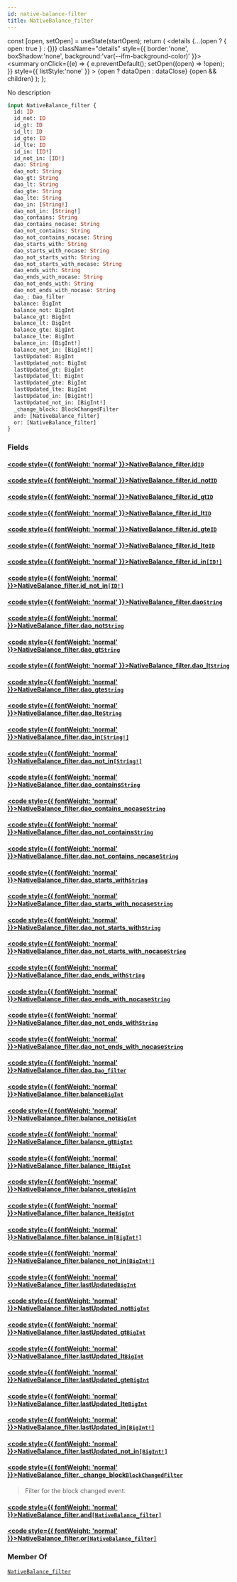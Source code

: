 ```yaml
---
id: native-balance-filter
title: NativeBalance_filter
---
```









  const [open, setOpen] = useState(startOpen);
  return (
    <details {...(open ? { open: true } : {})} className="details" style={{ border:'none', boxShadow:'none', background:'var(--ifm-background-color)' }}>
      <summary
        onClick={(e) => {
          e.preventDefault();
          setOpen((open) => !open);
        }}
        style={{ listStyle:'none' }}
      >
      {open ? dataOpen : dataClose}
      </summary>
      {open && children}
    </details>
  );
};








No description


```graphql
input NativeBalance_filter {
  id: ID
  id_not: ID
  id_gt: ID
  id_lt: ID
  id_gte: ID
  id_lte: ID
  id_in: [ID!]
  id_not_in: [ID!]
  dao: String
  dao_not: String
  dao_gt: String
  dao_lt: String
  dao_gte: String
  dao_lte: String
  dao_in: [String!]
  dao_not_in: [String!]
  dao_contains: String
  dao_contains_nocase: String
  dao_not_contains: String
  dao_not_contains_nocase: String
  dao_starts_with: String
  dao_starts_with_nocase: String
  dao_not_starts_with: String
  dao_not_starts_with_nocase: String
  dao_ends_with: String
  dao_ends_with_nocase: String
  dao_not_ends_with: String
  dao_not_ends_with_nocase: String
  dao_: Dao_filter
  balance: BigInt
  balance_not: BigInt
  balance_gt: BigInt
  balance_lt: BigInt
  balance_gte: BigInt
  balance_lte: BigInt
  balance_in: [BigInt!]
  balance_not_in: [BigInt!]
  lastUpdated: BigInt
  lastUpdated_not: BigInt
  lastUpdated_gt: BigInt
  lastUpdated_lt: BigInt
  lastUpdated_gte: BigInt
  lastUpdated_lte: BigInt
  lastUpdated_in: [BigInt!]
  lastUpdated_not_in: [BigInt!]
  _change_block: BlockChangedFilter
  and: [NativeBalance_filter]
  or: [NativeBalance_filter]
}
```




### Fields

#### [<code style={{ fontWeight: 'normal' }}>NativeBalance_filter.<b>id</b></code>](#)<Bullet />[`ID`](/docs/subgraph/reference-guide/scalars/id) <Badge class="badge badge--secondary" text="scalar"/> 
> 
> 
> 
> 

#### [<code style={{ fontWeight: 'normal' }}>NativeBalance_filter.<b>id_not</b></code>](#)<Bullet />[`ID`](/docs/subgraph/reference-guide/scalars/id) <Badge class="badge badge--secondary" text="scalar"/> 
> 
> 
> 
> 

#### [<code style={{ fontWeight: 'normal' }}>NativeBalance_filter.<b>id_gt</b></code>](#)<Bullet />[`ID`](/docs/subgraph/reference-guide/scalars/id) <Badge class="badge badge--secondary" text="scalar"/> 
> 
> 
> 
> 

#### [<code style={{ fontWeight: 'normal' }}>NativeBalance_filter.<b>id_lt</b></code>](#)<Bullet />[`ID`](/docs/subgraph/reference-guide/scalars/id) <Badge class="badge badge--secondary" text="scalar"/> 
> 
> 
> 
> 

#### [<code style={{ fontWeight: 'normal' }}>NativeBalance_filter.<b>id_gte</b></code>](#)<Bullet />[`ID`](/docs/subgraph/reference-guide/scalars/id) <Badge class="badge badge--secondary" text="scalar"/> 
> 
> 
> 
> 

#### [<code style={{ fontWeight: 'normal' }}>NativeBalance_filter.<b>id_lte</b></code>](#)<Bullet />[`ID`](/docs/subgraph/reference-guide/scalars/id) <Badge class="badge badge--secondary" text="scalar"/> 
> 
> 
> 
> 

#### [<code style={{ fontWeight: 'normal' }}>NativeBalance_filter.<b>id_in</b></code>](#)<Bullet />[`[ID!]`](/docs/subgraph/reference-guide/scalars/id) <Badge class="badge badge--secondary" text="list"/> <Badge class="badge badge--secondary" text="scalar"/> 
> 
> 
> 
> 

#### [<code style={{ fontWeight: 'normal' }}>NativeBalance_filter.<b>id_not_in</b></code>](#)<Bullet />[`[ID!]`](/docs/subgraph/reference-guide/scalars/id) <Badge class="badge badge--secondary" text="list"/> <Badge class="badge badge--secondary" text="scalar"/> 
> 
> 
> 
> 

#### [<code style={{ fontWeight: 'normal' }}>NativeBalance_filter.<b>dao</b></code>](#)<Bullet />[`String`](/docs/subgraph/reference-guide/scalars/string) <Badge class="badge badge--secondary" text="scalar"/> 
> 
> 
> 
> 

#### [<code style={{ fontWeight: 'normal' }}>NativeBalance_filter.<b>dao_not</b></code>](#)<Bullet />[`String`](/docs/subgraph/reference-guide/scalars/string) <Badge class="badge badge--secondary" text="scalar"/> 
> 
> 
> 
> 

#### [<code style={{ fontWeight: 'normal' }}>NativeBalance_filter.<b>dao_gt</b></code>](#)<Bullet />[`String`](/docs/subgraph/reference-guide/scalars/string) <Badge class="badge badge--secondary" text="scalar"/> 
> 
> 
> 
> 

#### [<code style={{ fontWeight: 'normal' }}>NativeBalance_filter.<b>dao_lt</b></code>](#)<Bullet />[`String`](/docs/subgraph/reference-guide/scalars/string) <Badge class="badge badge--secondary" text="scalar"/> 
> 
> 
> 
> 

#### [<code style={{ fontWeight: 'normal' }}>NativeBalance_filter.<b>dao_gte</b></code>](#)<Bullet />[`String`](/docs/subgraph/reference-guide/scalars/string) <Badge class="badge badge--secondary" text="scalar"/> 
> 
> 
> 
> 

#### [<code style={{ fontWeight: 'normal' }}>NativeBalance_filter.<b>dao_lte</b></code>](#)<Bullet />[`String`](/docs/subgraph/reference-guide/scalars/string) <Badge class="badge badge--secondary" text="scalar"/> 
> 
> 
> 
> 

#### [<code style={{ fontWeight: 'normal' }}>NativeBalance_filter.<b>dao_in</b></code>](#)<Bullet />[`[String!]`](/docs/subgraph/reference-guide/scalars/string) <Badge class="badge badge--secondary" text="list"/> <Badge class="badge badge--secondary" text="scalar"/> 
> 
> 
> 
> 

#### [<code style={{ fontWeight: 'normal' }}>NativeBalance_filter.<b>dao_not_in</b></code>](#)<Bullet />[`[String!]`](/docs/subgraph/reference-guide/scalars/string) <Badge class="badge badge--secondary" text="list"/> <Badge class="badge badge--secondary" text="scalar"/> 
> 
> 
> 
> 

#### [<code style={{ fontWeight: 'normal' }}>NativeBalance_filter.<b>dao_contains</b></code>](#)<Bullet />[`String`](/docs/subgraph/reference-guide/scalars/string) <Badge class="badge badge--secondary" text="scalar"/> 
> 
> 
> 
> 

#### [<code style={{ fontWeight: 'normal' }}>NativeBalance_filter.<b>dao_contains_nocase</b></code>](#)<Bullet />[`String`](/docs/subgraph/reference-guide/scalars/string) <Badge class="badge badge--secondary" text="scalar"/> 
> 
> 
> 
> 

#### [<code style={{ fontWeight: 'normal' }}>NativeBalance_filter.<b>dao_not_contains</b></code>](#)<Bullet />[`String`](/docs/subgraph/reference-guide/scalars/string) <Badge class="badge badge--secondary" text="scalar"/> 
> 
> 
> 
> 

#### [<code style={{ fontWeight: 'normal' }}>NativeBalance_filter.<b>dao_not_contains_nocase</b></code>](#)<Bullet />[`String`](/docs/subgraph/reference-guide/scalars/string) <Badge class="badge badge--secondary" text="scalar"/> 
> 
> 
> 
> 

#### [<code style={{ fontWeight: 'normal' }}>NativeBalance_filter.<b>dao_starts_with</b></code>](#)<Bullet />[`String`](/docs/subgraph/reference-guide/scalars/string) <Badge class="badge badge--secondary" text="scalar"/> 
> 
> 
> 
> 

#### [<code style={{ fontWeight: 'normal' }}>NativeBalance_filter.<b>dao_starts_with_nocase</b></code>](#)<Bullet />[`String`](/docs/subgraph/reference-guide/scalars/string) <Badge class="badge badge--secondary" text="scalar"/> 
> 
> 
> 
> 

#### [<code style={{ fontWeight: 'normal' }}>NativeBalance_filter.<b>dao_not_starts_with</b></code>](#)<Bullet />[`String`](/docs/subgraph/reference-guide/scalars/string) <Badge class="badge badge--secondary" text="scalar"/> 
> 
> 
> 
> 

#### [<code style={{ fontWeight: 'normal' }}>NativeBalance_filter.<b>dao_not_starts_with_nocase</b></code>](#)<Bullet />[`String`](/docs/subgraph/reference-guide/scalars/string) <Badge class="badge badge--secondary" text="scalar"/> 
> 
> 
> 
> 

#### [<code style={{ fontWeight: 'normal' }}>NativeBalance_filter.<b>dao_ends_with</b></code>](#)<Bullet />[`String`](/docs/subgraph/reference-guide/scalars/string) <Badge class="badge badge--secondary" text="scalar"/> 
> 
> 
> 
> 

#### [<code style={{ fontWeight: 'normal' }}>NativeBalance_filter.<b>dao_ends_with_nocase</b></code>](#)<Bullet />[`String`](/docs/subgraph/reference-guide/scalars/string) <Badge class="badge badge--secondary" text="scalar"/> 
> 
> 
> 
> 

#### [<code style={{ fontWeight: 'normal' }}>NativeBalance_filter.<b>dao_not_ends_with</b></code>](#)<Bullet />[`String`](/docs/subgraph/reference-guide/scalars/string) <Badge class="badge badge--secondary" text="scalar"/> 
> 
> 
> 
> 

#### [<code style={{ fontWeight: 'normal' }}>NativeBalance_filter.<b>dao_not_ends_with_nocase</b></code>](#)<Bullet />[`String`](/docs/subgraph/reference-guide/scalars/string) <Badge class="badge badge--secondary" text="scalar"/> 
> 
> 
> 
> 

#### [<code style={{ fontWeight: 'normal' }}>NativeBalance_filter.<b>dao_</b></code>](#)<Bullet />[`Dao_filter`](/docs/subgraph/reference-guide/inputs/dao-filter) <Badge class="badge badge--secondary" text="input"/> 
> 
> 
> 
> 

#### [<code style={{ fontWeight: 'normal' }}>NativeBalance_filter.<b>balance</b></code>](#)<Bullet />[`BigInt`](/docs/subgraph/reference-guide/scalars/big-int) <Badge class="badge badge--secondary" text="scalar"/> 
> 
> 
> 
> 

#### [<code style={{ fontWeight: 'normal' }}>NativeBalance_filter.<b>balance_not</b></code>](#)<Bullet />[`BigInt`](/docs/subgraph/reference-guide/scalars/big-int) <Badge class="badge badge--secondary" text="scalar"/> 
> 
> 
> 
> 

#### [<code style={{ fontWeight: 'normal' }}>NativeBalance_filter.<b>balance_gt</b></code>](#)<Bullet />[`BigInt`](/docs/subgraph/reference-guide/scalars/big-int) <Badge class="badge badge--secondary" text="scalar"/> 
> 
> 
> 
> 

#### [<code style={{ fontWeight: 'normal' }}>NativeBalance_filter.<b>balance_lt</b></code>](#)<Bullet />[`BigInt`](/docs/subgraph/reference-guide/scalars/big-int) <Badge class="badge badge--secondary" text="scalar"/> 
> 
> 
> 
> 

#### [<code style={{ fontWeight: 'normal' }}>NativeBalance_filter.<b>balance_gte</b></code>](#)<Bullet />[`BigInt`](/docs/subgraph/reference-guide/scalars/big-int) <Badge class="badge badge--secondary" text="scalar"/> 
> 
> 
> 
> 

#### [<code style={{ fontWeight: 'normal' }}>NativeBalance_filter.<b>balance_lte</b></code>](#)<Bullet />[`BigInt`](/docs/subgraph/reference-guide/scalars/big-int) <Badge class="badge badge--secondary" text="scalar"/> 
> 
> 
> 
> 

#### [<code style={{ fontWeight: 'normal' }}>NativeBalance_filter.<b>balance_in</b></code>](#)<Bullet />[`[BigInt!]`](/docs/subgraph/reference-guide/scalars/big-int) <Badge class="badge badge--secondary" text="list"/> <Badge class="badge badge--secondary" text="scalar"/> 
> 
> 
> 
> 

#### [<code style={{ fontWeight: 'normal' }}>NativeBalance_filter.<b>balance_not_in</b></code>](#)<Bullet />[`[BigInt!]`](/docs/subgraph/reference-guide/scalars/big-int) <Badge class="badge badge--secondary" text="list"/> <Badge class="badge badge--secondary" text="scalar"/> 
> 
> 
> 
> 

#### [<code style={{ fontWeight: 'normal' }}>NativeBalance_filter.<b>lastUpdated</b></code>](#)<Bullet />[`BigInt`](/docs/subgraph/reference-guide/scalars/big-int) <Badge class="badge badge--secondary" text="scalar"/> 
> 
> 
> 
> 

#### [<code style={{ fontWeight: 'normal' }}>NativeBalance_filter.<b>lastUpdated_not</b></code>](#)<Bullet />[`BigInt`](/docs/subgraph/reference-guide/scalars/big-int) <Badge class="badge badge--secondary" text="scalar"/> 
> 
> 
> 
> 

#### [<code style={{ fontWeight: 'normal' }}>NativeBalance_filter.<b>lastUpdated_gt</b></code>](#)<Bullet />[`BigInt`](/docs/subgraph/reference-guide/scalars/big-int) <Badge class="badge badge--secondary" text="scalar"/> 
> 
> 
> 
> 

#### [<code style={{ fontWeight: 'normal' }}>NativeBalance_filter.<b>lastUpdated_lt</b></code>](#)<Bullet />[`BigInt`](/docs/subgraph/reference-guide/scalars/big-int) <Badge class="badge badge--secondary" text="scalar"/> 
> 
> 
> 
> 

#### [<code style={{ fontWeight: 'normal' }}>NativeBalance_filter.<b>lastUpdated_gte</b></code>](#)<Bullet />[`BigInt`](/docs/subgraph/reference-guide/scalars/big-int) <Badge class="badge badge--secondary" text="scalar"/> 
> 
> 
> 
> 

#### [<code style={{ fontWeight: 'normal' }}>NativeBalance_filter.<b>lastUpdated_lte</b></code>](#)<Bullet />[`BigInt`](/docs/subgraph/reference-guide/scalars/big-int) <Badge class="badge badge--secondary" text="scalar"/> 
> 
> 
> 
> 

#### [<code style={{ fontWeight: 'normal' }}>NativeBalance_filter.<b>lastUpdated_in</b></code>](#)<Bullet />[`[BigInt!]`](/docs/subgraph/reference-guide/scalars/big-int) <Badge class="badge badge--secondary" text="list"/> <Badge class="badge badge--secondary" text="scalar"/> 
> 
> 
> 
> 

#### [<code style={{ fontWeight: 'normal' }}>NativeBalance_filter.<b>lastUpdated_not_in</b></code>](#)<Bullet />[`[BigInt!]`](/docs/subgraph/reference-guide/scalars/big-int) <Badge class="badge badge--secondary" text="list"/> <Badge class="badge badge--secondary" text="scalar"/> 
> 
> 
> 
> 

#### [<code style={{ fontWeight: 'normal' }}>NativeBalance_filter.<b>_change_block</b></code>](#)<Bullet />[`BlockChangedFilter`](/docs/subgraph/reference-guide/inputs/block-changed-filter) <Badge class="badge badge--secondary" text="input"/> 
> 
> 
> Filter for the block changed event.
> 

#### [<code style={{ fontWeight: 'normal' }}>NativeBalance_filter.<b>and</b></code>](#)<Bullet />[`[NativeBalance_filter]`](/docs/subgraph/reference-guide/inputs/native-balance-filter) <Badge class="badge badge--secondary" text="list"/> <Badge class="badge badge--secondary" text="input"/> 
> 
> 
> 
> 

#### [<code style={{ fontWeight: 'normal' }}>NativeBalance_filter.<b>or</b></code>](#)<Bullet />[`[NativeBalance_filter]`](/docs/subgraph/reference-guide/inputs/native-balance-filter) <Badge class="badge badge--secondary" text="list"/> <Badge class="badge badge--secondary" text="input"/> 
> 
> 
> 
> 





### Member Of

[`NativeBalance_filter`](/docs/subgraph/reference-guide/inputs/native-balance-filter)  <Badge class="badge badge--secondary" text="input"/>

